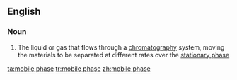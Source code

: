 ==English==

===Noun===
{{en-noun|head=[[mobile]] [[phase]]}}

# {{context|chemistry}} The liquid or gas that flows through a [[chromatography]] system, moving the materials to be separated at different rates over the [[stationary phase]]

[[ta:mobile phase]]
[[tr:mobile phase]]
[[zh:mobile phase]]